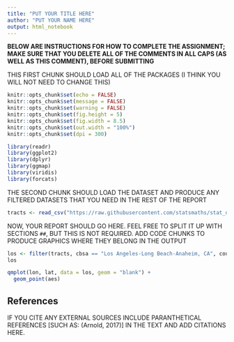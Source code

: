 ---
title: "PUT YOUR TITLE HERE"
author: "PUT YOUR NAME HERE"
output: html_notebook
---

**BELOW ARE INSTRUCTIONS FOR HOW TO COMPLETE THE ASSIGNMENT;
MAKE SURE THAT YOU DELETE ALL OF THE COMMENTS IN ALL CAPS
(AS WELL AS THIS COMMENT), BEFORE SUBMITTING**

THIS FIRST CHUNK SHOULD LOAD ALL OF THE PACKAGES (I THINK
YOU WILL NOT NEED TO CHANGE THIS)

```{r setup, include=FALSE, message=FALSE, warning=FALSE}
knitr::opts_chunk$set(echo = FALSE)
knitr::opts_chunk$set(message = FALSE)
knitr::opts_chunk$set(warning = FALSE)
knitr::opts_chunk$set(fig.height = 5)
knitr::opts_chunk$set(fig.width = 8.5)
knitr::opts_chunk$set(out.width = "100%")
knitr::opts_chunk$set(dpi = 300)

library(readr)
library(ggplot2)
library(dplyr)
library(ggmap)
library(viridis)
library(forcats)
```

THE SECOND CHUNK SHOULD LOAD THE DATASET AND PRODUCE ANY
FILTERED DATASETS THAT YOU NEED IN THE REST OF THE REPORT

```{r}
tracts <- read_csv("https://raw.githubusercontent.com/statsmaths/stat_data/gh-pages/acs_tract_data_2016.csv.gz")
```

NOW, YOUR REPORT SHOULD GO HERE. FEEL FREE TO SPLIT IT UP
WITH SECTIONS `##`, BUT THIS IS NOT REQUIRED. ADD CODE CHUNKS
TO PRODUCE GRAPHICS WHERE THEY BELONG IN THE OUTPUT

```{r}
los <- filter(tracts, cbsa == "Los Angeles-Long Beach-Anaheim, CA", county == "Los Angeles County")
los

qmplot(lon, lat, data = los, geom = "blank") +
  geom_point(aes)
```


## References

IF YOU CITE ANY EXTERNAL SOURCES INCLUDE PARANTHETICAL
REFERENCES [SUCH AS: (Arnold, 2017)] IN THE TEXT AND
ADD CITATIONS HERE.



